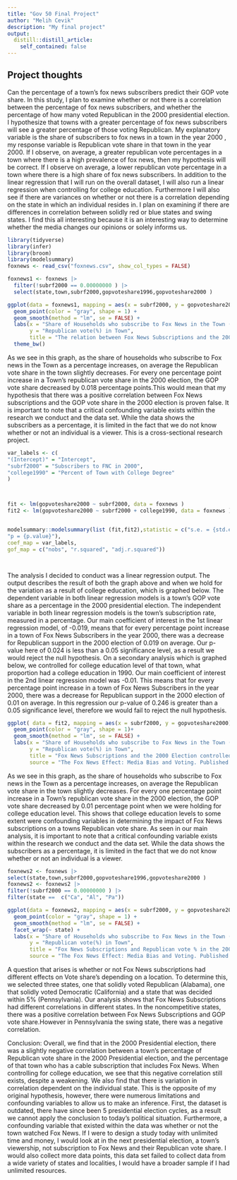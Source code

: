 ```yaml
---
title: "Gov 50 Final Project"
author: "Melih Cevik"
description: "My final project"
output:
  distill::distill_article:
    self_contained: false
---
```


## Project thoughts


  Can the percentage of a town's fox news subscribers predict their GOP vote share. In this study, I plan to examine whether or not there is a correlation between the percentage of fox news subscribers, and whether the percentage of how many voted Republican in the 2000 presidential election. I hypothesize that towns with a greater percentage of fox news subscribers will see a greater percentage of those voting Republican. My explanatory variable is the share of subscribers to fox news in a town in the year 2000 , my response variable is Republican vote share in that town in the year 2000. If I observe, on average, a greater republican vote percentages in a town where there is a high prevalence of fox news, then my hypothesis will be correct. If I observe on average, a lower republican vote percentage in a town where there is a high share of fox news subscribers. 
  In addition to the linear regression that I will run on the overall dataset, I will also run a linear regression when controlling for college education. Furthermore I will also see if there are variances on whether or not there is a correlation depending on the state in which an individual resides in. I plan on examining if there are differences in correlation between solidly red or blue states and swing states. I find this all interesting because it is an interesting way to determine whether the media changes our opinions or solely informs us.

```r
library(tidyverse)
library(infer)
library(broom)
library(modelsummary)
foxnews <- read_csv("foxnews.csv", show_col_types = FALSE)
```





```r
foxnews1 <- foxnews |> 
  filter(!subrf2000 == 0.00000000 ) |>
  select(state,town,subrf2000,gopvoteshare1996,gopvoteshare2000 ) 

ggplot(data = foxnews1, mapping = aes(x = subrf2000, y = gopvoteshare2000)) + 
  geom_point(color = "gray", shape = 1) +  
  geom_smooth(method = "lm", se = FALSE) +  
  labs(x = "Share of Households who subscribe to Fox News in the Town (as a percent)",
       y = "Republican vote(%) in Town",
       title = "The relation between Fox News Subscriptions and the 2000 Presidential Election",source = "The Fox News Effect: Media Bias and Voting. Published in the Quarterly Journal of Economics") +
  theme_bw()

```
  As we see in this graph, as the share of households who subscribe to Fox news in the Town as a percentage increases, on average the Republican vote share in the town slightly decreases. For every one percentage point increase in a Town's republican vote share in the 2000 election, the GOP vote share decreased by 0.018 percentage points.This would mean that my hypothesis that there was a positive correlation between Fox News subscriptions and the GOP vote share in the 2000 election is proven false.
  It is important to note that a critical confounding variable exists within the research we conduct and the data set. While the data shows the subscribers as a percentage, it is limited in the fact that we do not know whether or not an individual is a viewer. This is a cross-sectional research project. 



```r
var_labels <- c(
"(Intercept)" = "Intercept",
"subrf2000" = "Subscribers to FNC in 2000",
"college1990" = "Percent of Town with College Degree"
)



fit <- lm(gopvoteshare2000 ~ subrf2000, data = foxnews )
fit2 <- lm(gopvoteshare2000 ~ subrf2000 + college1990, data = foxnews )


modelsummary::modelsummary(list (fit,fit2),statistic = c("s.e. = {std.error}",
"p = {p.value}"),
coef_map = var_labels,
gof_map = c("nobs", "r.squared", "adj.r.squared"))




```

  The analysis I decided to conduct was a linear regression output. The output describes the result of both the graph above and when we hold  for the variation as a result of college education, which is graphed below. The dependent variable in both linear regression models is a town's GOP vote share as a percentage in the 2000 presidential election. The independent variable in both linear regression models is the town's subscription rate, measured in a percentage. 
  Our main coefficient of interest in the 1st linear regression model, of -0.019, means that for every percentage point increase in a town of Fox News Subscribers in the year 2000, there was a decrease for Republican support in the 2000 election of 0.019 on average. Our p-value here of 0.024 is less than a 0.05 significance level, as a result we would reject the null hypothesis. 
  On a secondary analysis which is graphed below, we controlled for college education level of that town, what proportion had a college education in 1990. Our main coefficient of interest in the 2nd linear regression model was -0.01. This means that for every percentage point increase in a town of Fox News Subscribers in the year 2000, there was a decrease for Republican support in the 2000 election of 0.01 on average. In this regression our p-value of 0.246 is greater than a 0.05 significance level, therefore we would fail to reject the null hypothesis. 

```r
ggplot( data = fit2, mapping = aes(x = subrf2000, y = gopvoteshare2000)) + 
  geom_point(color = "gray", shape = 1)+  
  geom_smooth(method = "lm", se = FALSE) +  
  labs(x = "Share of Households who subscribe to Fox News in the Town (as a percent)",
       y = "Republican vote(%) in Town",
       title = "Fox News Subscriptions and the 2000 Election controlled for College Education",
       source = "The Fox News Effect: Media Bias and Voting. Published in the Quarterly Journal of Economics") +   theme_bw()
```
As we see in this graph, as the share of households who subscribe to Fox news in the Town as a percentage increases, on average the Republican vote share in the town slightly decreases. For every one percentage point increase in a Town's republican vote share in the 2000 election, the GOP vote share decreased by 0.01 percentage point when we were holding for college education level. This shows that college education levels to some extent were confounding variables in determining the impact of Fox News subscriptions on a towns Republican vote share.
  As seen in our main analysis, it is important to note that a critical confounding variable exists within the research we conduct and the data set. While the data shows the subscribers as a percentage, it is limited in the fact that we do not know whether or not an individual is a viewer. 




```r
foxnews2 <- foxnews |> 
select(state,town,subrf2000,gopvoteshare1996,gopvoteshare2000 ) 
foxnews2 <- foxnews2 |>
filter(!subrf2000 == 0.00000000 ) |>
filter(state ==  c("Ca", "Al", "Pa"))

ggplot(data = foxnews2, mapping = aes(x = subrf2000, y = gopvoteshare2000)) +
  geom_point(color = "gray", shape = 1) +  
  geom_smooth(method = "lm", se = FALSE) +
  facet_wrap(~ state) + 
  labs(x = "Share of Households who subscribe to Fox News in the Town (as a percent)",
       y = "Republican vote(%) in Town",
       title = "Fox News Subscriptions and Republican vote % in the 2000 Election",
       source = "The Fox News Effect: Media Bias and Voting. Published in the Quarterly Journal of Economics")
```
  A question that arises is whether or not Fox News subscriptions had different effects on Vote share's depending on a location. To determine this, we selected three states, one that solidly voted Republican (Alabama), one that solidly voted Democratic (California) and a state that was decided within 5% (Pennsylvania). Our analysis shows that Fox News Subscriptions had different correlations in different states. In the noncompetitive states, there was a positive correlation between Fox News Subscriptions and GOP vote share.However in Pennsylvania the swing state, there was a negative correlation. 





Conclusion: 
  Overall, we find that in the 2000 Presidential election, there was a slightly negative correlation between a town's percentage of Republican vote share in the 2000 Presidential election, and the percentage of that town who has a cable subscription that includes Fox News. When controlling for college education, we see that this negative correlation still exists, despite a weakening. We also find that there is variation in correlation dependent on the individual state. This is the opposite of my original hypothesis, however, there were numerous limitations and confounding variables to allow us to make an inference. First, the dataset is outdated, there have since been 5 presidential election cycles, as a result we cannot apply the conclusion to today's political situation. Furthermore, a confounding variable that existed within the data was whether or not the town watched Fox News. If I were to design a study today with unlimited time and money, I would look at in the next presidential election, a town's viewership, not subscription to Fox News and their Republican vote share. I would also collect more data points, this data set failed to collect data from a wide variety of states and localities, I would have a broader sample if I had unlimited resources. 




